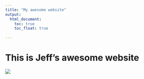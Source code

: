 ```yaml
---
title: "My awesome website"
output: 
  html_document:
    toc: true
    toc_float: true
   
---
```


# This is Jeff's awesome website

![](https://media.giphy.com/media/drXGoW1iudhKw/giphy.gif)

